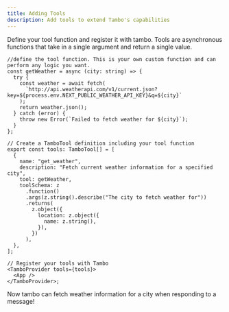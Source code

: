 ```yaml
---
title: Adding Tools
description: Add tools to extend Tambo's capabilities
---
```


Define your tool function and register it with tambo. Tools are asynchronous functions that take in a single argument and return a single value.

```tsx
//define the tool function. This is your own custom function and can perform any logic you want.
const getWeather = async (city: string) => {
  try {
    const weather = await fetch(
      `http://api.weatherapi.com/v1/current.json?key=${process.env.NEXT_PUBLIC_WEATHER_API_KEY}&q=${city}`
    );
    return weather.json();
  } catch (error) {
    throw new Error(`Failed to fetch weather for ${city}`);
  }
};

// Create a TamboTool definition including your tool function
export const tools: TamboTool[] = [
  {
    name: "get_weather",
    description: "Fetch current weather information for a specified city",
    tool: getWeather,
    toolSchema: z
      .function()
      .args(z.string().describe("The city to fetch weather for"))
      .returns(
        z.object({
          location: z.object({
            name: z.string(),
          }),
        })
      ),
  },
];

// Register your tools with Tambo
<TamboProvider tools={tools}>
  <App />
</TamboProvider>;
```

Now tambo can fetch weather information for a city when responding to a message!
